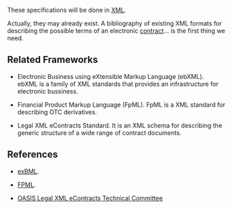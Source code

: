 These specifications will be done in [[XML]].

Actually, they may already exist. A bibliography of existing XML formats for describing the possible terms of an electronic [[Contracts|contract]]... is the first thing we need.

== Related Frameworks ==

* Electronic Business using eXtensible Markup Language (ebXML). ebXML is a family of XML standards that provides an infrastructure for electronic bussiness.

* Financial Product Markup Language (FpML). FpML is a XML standard for describing OTC derivatives.

* Legal XML eContracts Standard. It is an XML schema for describing the generic structure of a wide range of contract documents. 

== References ==


* [http://www.exbml.org exBML].

* [http://www.fpml.org FPML].

* [https://www.oasis-open.org/committees/tc_home.php?wg_abbrev=legalxml-econtracts OASIS Legal XML eContracts Technical Committee]
